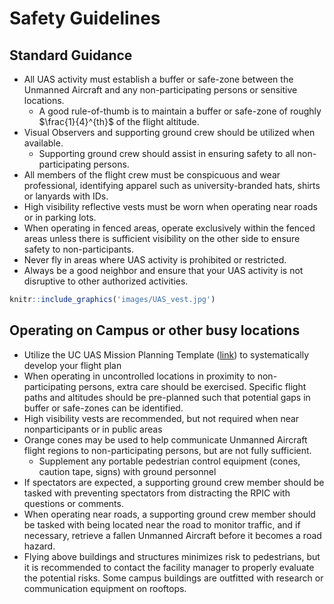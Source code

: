
# Safety Guidelines {#ch-safety-guidelines}

## Standard Guidance

- All UAS activity must establish a buffer or safe-zone between the Unmanned Aircraft and any non-participating persons or sensitive locations.
    - A good rule-of-thumb is to maintain a buffer or safe-zone of roughly $\frac{1}{4}^{th}$ of the flight altitude.
- Visual Observers and supporting ground crew should be utilized when available.
    - Supporting ground crew should assist in ensuring safety to all non-participating persons.
- All members of the flight crew must be conspicuous and wear professional, identifying apparel such as university-branded hats, shirts or lanyards with IDs.
- High visibility reflective vests must be worn when operating near roads or in parking lots.  
- When operating in fenced areas, operate exclusively within the fenced areas unless there is sufficient visibility on the other side to ensure safety to non-participants.
- Never fly in areas where UAS activity is prohibited or restricted.
- Always be a good neighbor and ensure that your UAS activity is not disruptive to other authorized activities.

```r
knitr::include_graphics('images/UAS_vest.jpg')
```

## Operating on Campus or other busy locations

- Utilize the UC UAS Mission Planning Template ([link](http://ucdrones.github.io/library/mission_planning_template.docx)) to systematically develop your flight plan
- When operating in uncontrolled locations in proximity to non-participating persons, extra care should be exercised. Specific flight paths and altitudes should be pre-planned such that potential gaps in buffer or safe-zones can be identified.
- High visibility vests are recommended, but not required when near nonparticipants or in public areas
- Orange cones may be used to help communicate Unmanned Aircraft flight regions to non-participating persons, but are not fully sufficient.
    - Supplement any portable pedestrian control equipment (cones, caution tape, signs) with ground personnel
- If spectators are expected, a supporting ground crew member should be tasked with preventing spectators from distracting the RPIC with questions or comments.
- When operating near roads, a supporting ground crew member should be tasked with being located near the road to monitor traffic, and if necessary, retrieve a fallen Unmanned Aircraft before it becomes a road hazard.
- Flying above buildings and structures minimizes risk to pedestrians, but it is recommended to contact the facility manager to properly evaluate the potential risks. Some campus buildings are outfitted with research or communication equipment on rooftops.

